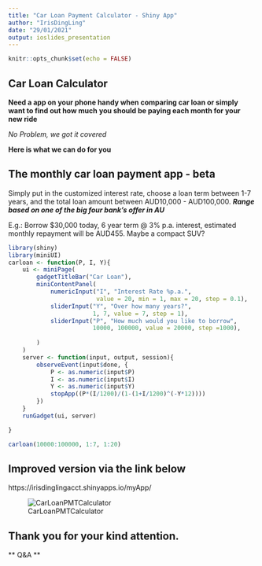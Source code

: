 ---
title: "Car Loan Payment Calculator - Shiny App"
author: "IrisDingLing"
date: "29/01/2021"
output: ioslides_presentation
---

```{r setup, include=FALSE}
knitr::opts_chunk$set(echo = FALSE)
```

## Car Loan Calculator
**Need a app on your phone handy when comparing car loan or simply want to find out how much**
**you should be paying each month for your new ride**

*No Problem, we got it covered*

**Here is what we can do for you**

## The monthly car loan payment app - beta

Simply put in the customized interest rate, choose a loan term between 1-7 years, and the total loan amount between AUD10,000 - AUD100,000. 
***Range based on one of the big four bank's offer in AU***

E.g.: Borrow $30,000 today, 6 year term @ 3% p.a. interest, estimated monthly repayment will be AUD455. Maybe a compact SUV?

```{r, echo = TRUE}
library(shiny)
library(miniUI)
carloan <- function(P, I, Y){
    ui <- miniPage(
        gadgetTitleBar("Car Loan"),
        miniContentPanel(
            numericInput("I", "Interest Rate %p.a.", 
                         value = 20, min = 1, max = 20, step = 0.1),
            sliderInput("Y", "Over how many years?", 
                        1, 7, value = 7, step = 1),
            sliderInput("P", "How much would you like to borrow", 
                        10000, 100000, value = 20000, step =1000),
            
        )
    )
    server <- function(input, output, session){
        observeEvent(input$done, {
            P <- as.numeric(input$P)
            I <- as.numeric(input$I)
            Y <- as.numeric(input$Y)
            stopApp((P*(I/1200)/(1-(1+I/1200)^(-Y*12))))
        })
    }
    runGadget(ui, server)

}

carloan(10000:100000, 1:7, 1:20)

```

## Improved version via the link below


https://irisdinglingacct.shinyapps.io/myApp/

![CarLoanPMTCalculator](~/myApp/CLC.png)




## Thank you for your kind attention.
**     Q&A     **





